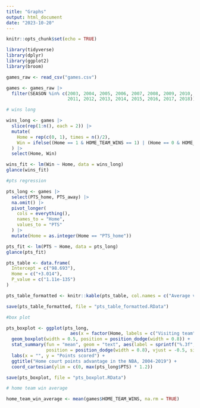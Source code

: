 ```yaml
---
title: "Graphs"
output: html_document
date: "2023-10-20"
---
```


```r
knitr::opts_chunk$set(echo = TRUE)
```


```r
library(tidyverse)
library(dplyr)
library(ggplot2)
library(broom)

games_raw <- read_csv("games.csv")

games <- games_raw |>
  filter(SEASON %in% c(2003, 2004, 2005, 2006, 2007, 2008, 2009, 2010,
                       2011, 2012, 2013, 2014, 2015, 2016, 2017, 2018))

# wins long

wins_long <- games |>
  slice(rep(1:n(), each = 2)) |>
  mutate(
    Home = rep(c(0, 1), times = n()/2),
    Win = ifelse((Home == 1 & HOME_TEAM_WINS == 1) | (Home == 0 & HOME_TEAM_WINS == 0), 1, 0)
  ) |>
  select(Home, Win)

wins_fit <- lm(Win ~ Home, data = wins_long)
glance(wins_fit)

#pts regression

pts_long <- games |>
  select(PTS_home, PTS_away) |>
  na.omit() |>
  pivot_longer(
    cols = everything(),
    names_to = "Home",
    values_to = "PTS"
  ) |>
  mutate(Home = as.integer(Home == "PTS_home"))

pts_fit <- lm(PTS ~ Home, data = pts_long)
glance(pts_fit)

pts_table <- data.frame(
  Intercept = c("98.693"),
  Home = c("+3.014"),
  P_value = c("1.11e-135")
)

pts_table_formatted <- knitr::kable(pts_table, col.names = c("Average visiting team points", "Average home court points advantage", "P-value"))

save(pts_table_formatted, file = "pts_table_formatted.RData")

#box plot

pts_boxplot <- ggplot(pts_long, 
                        aes(x = factor(Home, labels = c("Visiting team", "Home team")), y = PTS)) +
  geom_boxplot(width = 0.5, position = position_dodge(width = 0.8)) +
  stat_summary(fun = "mean", geom = "text", aes(label = sprintf("%.3f", after_stat(y))),
               position = position_dodge(width = 0.8), vjust = -0.5, size = 3) +
  labs(x = "", y = "Points scored") + 
  ggtitle("Home court points advantage in the NBA, 2004-2019") +
  coord_cartesian(ylim = c(0, max(pts_long$PTS) * 1.2)) 

save(pts_boxplot, file = "pts_boxplot.RData")

# home team win average

home_team_win_average <- mean(games$HOME_TEAM_WINS, na.rm = TRUE)

```
